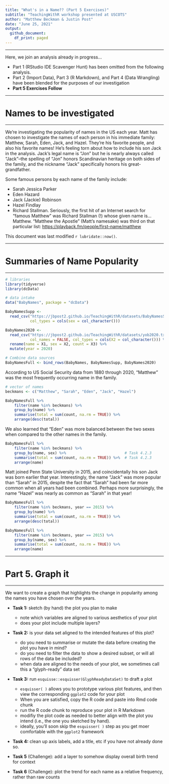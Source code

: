 ```yaml
---
title: "What's in a Name?? (Part 5 Exercises)"
subtitle: "TeachingWithR workshop presented at USCOTS"
author: "Matthew Beckman & Justin Post"
date: "June 25, 2021"
output:
  github_document:
    df_print: paged
---
```


<hr> 

Here, we join an analysis already in progress...  

- Part 1 (RStudio IDE Scavenger Hunt) has been omitted from the following analysis. 
- Part 2 (Import Data), Part 3 (R Markdown), and Part 4 (Data Wrangling) have been blended for the purposes of our investigation
- **Part 5 Exercises Follow**

<hr> 

# Names to be investigated

<hr> 

We're investigating the popularity of names in the US each year. Matt has chosen to investigate the names of each person in his immediate family: Matthew, Sarah, Eden, Jack, and Hazel.  They're his favorite people, and also his favorite names!  He's feeling torn about how to include his son Jack in the analysis. Jack's legal name is "Jon" but he is nearly always called "Jack"--the spelling of "Jon" honors Scandinavian heritage on both sides of the family, and the nickname "Jack" specifically honors his great-grandfather.  

Some famous persons by each name of the family include: 

- Sarah Jessica Parker
- Eden Hazard
- Jack (Jackie) Robinson
- Hazel Findlay
- Richard Stallman.  Seriously, the first hit of an Internet search for "famous Matthew" was Richard Stallman (!) whose given name is... Matthew.  "Matthew the Apostle" (Matt's namesake) was third on that particular list: <https://playback.fm/people/first-name/matthew>


This document was last modified `r lubridate::now()`.

<hr> 

# Summaries of Name Popularity

<hr> 

```r
# libraries
library(tidyverse)
library(dcData)

# data intake
data("BabyNames", package = "dcData")

BabyNamesSupp <- 
  read_csv("https://jbpost2.github.io/TeachingWithR/datasets/BabyNamesSupp.csv",  
           col_types = cols(sex = col_character()))  

BabyNames2020 <- 
  read_csv("https://jbpost2.github.io/TeachingWithR/datasets/yob2020.txt", 
           col_names = FALSE, col_types = cols(X2 = col_character())) %>%
  rename(name = X1, sex = X2, count = X3) %>%  
  mutate(year = 2020) 

# Combine data sources
BabyNamesFull <- bind_rows(BabyNames, BabyNamesSupp, BabyNames2020)

```


According to US Social Security data from 1880 through 2020, "Matthew" was the most frequently occurring name in the family.  

```r
# vector of names
beckmans <- c("Matthew", "Sarah", "Eden", "Jack", "Hazel")

BabyNamesFull %>%
    filter(name %in% beckmans) %>%                   
    group_by(name) %>%                               
    summarise(total = sum(count, na.rm = TRUE)) %>%  
    arrange(desc(total))

```


We also learned that "Eden" was more balanced between the two sexes when compared to the other names in the family.


```r
BabyNamesFull %>%
    filter(name %in% beckmans) %>%
    group_by(name, sex) %>%                          # Task 4.2.3
    summarise(total = sum(count, na.rm = TRUE)) %>%  # Task 4.2.3
    arrange(name)
```

Matt joined Penn State University in 2015, and coincidentally his son Jack was born earlier that year.  Interestingly, the name "Jack" was more popular than "Sarah" in 2015, despite the fact that "Sarah" had been far more common when all years had been combined.  Perhaps more surprisingly, the name "Hazel" was nearly as common as "Sarah" in that year!  


```r
BabyNamesFull %>%
    filter(name %in% beckmans, year == 2015) %>%
    group_by(name) %>%
    summarise(total = sum(count, na.rm = TRUE)) %>% 
    arrange(desc(total))

BabyNamesFull %>%
    filter(name %in% beckmans, year == 2015) %>%
    group_by(name, sex) %>%
    summarise(total = sum(count, na.rm = TRUE)) %>% 
    arrange(name)

```

<hr> 


# Part 5. Graph it

<hr> 

We want to create a graph that highlights the change in popularity among the names you have chosen over the years.

- **Task 1:** sketch (by hand) the plot you plan to make
    - note which variables are aligned to various aesthetics of your plot 
    - does your plot include multiple layers?  

- **Task 2:** is your data set aligned to the intended features of this plot?  
    - do you need to summarise or mutate the data before creating the plot you have in mind?
    - do you need to filter the data to show a desired subset, or will all rows of the data be included? 
    - when data are aligned to the needs of your plot, we sometimes call this a "glyph-ready" data set

- **Task 3:** run `esquisse::esquisser(GlyphReadyDataSet)` to draft a plot
    - `esquisser( )` allows you to prototype various plot features, and then view the corresponding `ggplot2` code for your plot
    - When you are satisfied, copy the R code and paste into Rmd code chunk 
    - run the R code chunk to reproduce your plot in R Markdown
    - modifiy the plot code as needed to better align with the plot you intend (i.e., the one you sketched by hand).
    - ideally, you'll soon skip the `esquisser( )` step as you get moer comfortable with the `ggplot2` framework

- **Task 4:** clean up axis labels, add a title, etc if you have not already done so.

- **Task 5** (Challenge): add a layer to somehow display overall birth trend for context

- **Task 6** (Challenge): plot the trend for each name as a relative frequency, rather than raw counts


